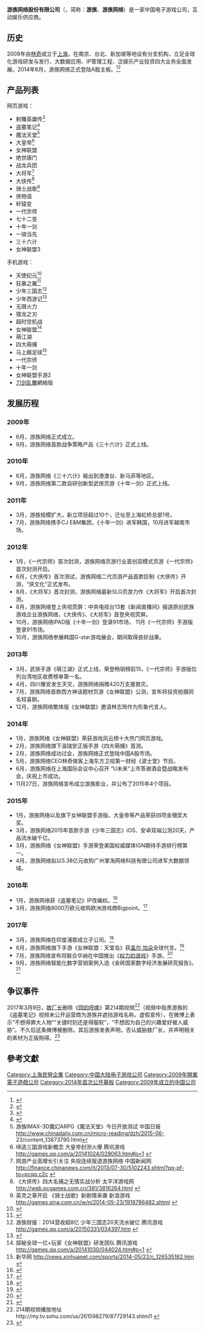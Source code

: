 {{Multiple issues|
{{prose}}
{{Update|time=2020-12-25T13:37:32+00:00}}
}}
{{NoteTA
|G1=Games
|G2=Games-zh
}}
{{Infobox Company
| name = 游族网络股份有限公司
| name_en = YOOZOO Interactive Co. Ltd.
| company_slogan = 分享简单的快乐
| type = [[电子游戏产业|电子游戏产业]]
| traded_as = {{SZSE|002174}}
| foundation = 2009<ref>{{cite web|title=YOUZU Interactive|url=http://www.youzu.cn/about|website=YOUZU Interactive|access-date=2015-09-24|archive-date=2017-01-30|archive-url=https://web.archive.org/web/20170130143326/http://www.youzu.cn/about|dead-url=no}}</ref>
| founder = [[林奇|林奇]]
| industry = [[游戏开发者|游戏开发者]]和[[電子遊戲發行商|電子遊戲發行商]]
| homepage = {{vgr|[[中华人民共和国|中国]]|http://www.youzu.com/|NA|http://www.gtarcade.com/}}
| logo = {{Image background|#ffa940|YOOZOO_Logo.png|30px}}
| location = {{CHN}}[[上海|上海]]
}}
'''游族网络股份有限公司'''（{{SZSE|002174}}，简称：'''游族'''、'''游族网络'''）是一家中国电子游戏公司，互动娱乐供应商。

==历史==
2009年由[[林奇|林奇]]成立于[[上海|上海]]，在南京、台北、新加坡等地设有分支机构，立足全球化游戏研发与发行、大数据应用、IP管理工程、泛娱乐产业投资四大业务全面发展。2014年6月，游族网络正式登陆A股主板。<ref>{{Cite web|url=http://www.sootoo.com/content/659362.shtml|title=游族网络连续三年获游戏产业年会大奖-游族网络 游戏产业年会 游戏-速途网|accessdate=2017-03-15|work=www.sootoo.com|archive-date=2020-10-28|archive-url=https://web.archive.org/web/20201028144345/http://www.sootoo.com/content/659362.shtml|dead-url=no}}</ref><ref>{{Cite web|url=http://www.youzu.com/news/uuzu_news/5022584.html|title=游族网络股份有限公司|accessdate=2017-03-15|work=www.youzu.com|language=en|archive-date=2017-11-08|archive-url=https://web.archive.org/web/20171108094130/http://www.youzu.com/news/uuzu_news/5022584.html|dead-url=no}}</ref>

== 产品列表 ==
网页游戏：
* 射雕英雄传<ref>{{cite news|title=再塑武侠经典 游族新《射雕英雄传》页游今日公测|url=http://www.donews.com/news/detail/3/2955511.html|accessdate=2017-11-08|archive-date=2019-05-20|archive-url=https://web.archive.org/web/20190520074837/http://www.donews.com/news/detail/3/2955511.html|dead-url=no}}</ref>
* 盗墓笔记<ref>{{cite news|title=游族盗墓笔记震撼来袭 打造与众不同游戏体验|url=http://games.qq.com/a/20170322/022697.htm|accessdate=2017-11-08|archive-date=2019-05-22|archive-url=https://web.archive.org/web/20190522022358/https://games.qq.com/a/20170322/022697.htm|dead-url=no}}</ref>
* 魔法天堂<ref>游族IMAX-3D魔幻ARPG《魔法天堂》今日开放测试 中国日报 http://www.chinadaily.com.cn/micro-reading/dzh/2015-06- 23/content_13873790.html</ref>
* 大皇帝<ref>缔造三国游戏新概念 大皇帝封测火爆 腾讯游戏 http://games.qq.com/a/20141024/028063.htm#p=1 {{Wayback|url=http://games.qq.com/a/20141024/028063.htm#p=1 |date=20190522173123 }}</ref>
* 女神联盟
* 绝世唐门
* 战龙兵团
* 大将军<ref>网游产业高增长引关注 央视连续报道游族网络 中国新闻网 http://finance.chinanews.com/it/2013/07-30/5102243.shtml?qq-pf-to=pcqq.c2c {{Wayback|url=http://finance.chinanews.com/it/2013/07-30/5102243.shtml?qq-pf-to=pcqq.c2c |date=20140527220847 }}</ref>
* 大侠传<ref>《大侠传》四大名捕之无情实战分析 太平洋游戏网 http://web.pcgames.com.cn/381/3816264.html {{Wayback|url=http://web.pcgames.com.cn/381/3816264.html |date=20140527212702 }}</ref>
* 骑士战歌<ref>英灵之章开启 《骑士战歌》新剧情来袭 新浪游戏 http://games.sina.com.cn/w/n/2014-05-23/1918786482.shtml {{Wayback|url=http://games.sina.com.cn/w/n/2014-05-23/1918786482.shtml |date=20190520082913 }}</ref>
* 侠物语
* 轩辕变
* 一代宗师
* 七十二变
* 十年一剑
* 一骑当先
* 三十六计
* 女神联盟3

手机游戏：
* 天使纪元<ref>{{cite web|title=游族携手刘亦菲推战略级产品《天使纪元》|url=http://ent.chinadaily.com.cn/2018-01/12/content_35493651.htm|website=中国日报中文网|access-date=2018-02-12|archive-date=2019-05-21|archive-url=https://web.archive.org/web/20190521122616/http://ent.chinadaily.com.cn/2018-01/12/content_35493651.htm|dead-url=no}}</ref>
* 狂暴之翼<ref>{{cite web|title=苹果谷歌联袂力荐 《狂暴之翼》开启全球公测|url=http://games.qq.com/a/20161111/027162.htm|website=腾讯游戏|access-date=2017-11-16|archive-date=2019-05-22|archive-url=https://web.archive.org/web/20190522205829/https://games.qq.com/a/20161111/027162.htm|dead-url=no}}</ref>
* 少年三国志<ref>游族财报：2014营收超8亿 少年三国志20天流水破亿 腾讯游戏 http://games.qq.com/a/20150331/034397.htm {{Wayback|url=http://games.qq.com/a/20150331/034397.htm |date=20190523135919 }}</ref>
* 少年西游记<ref>{{cite web|title=《少年西游记》公测7日流水5000万 新增用户400万|url=http://games.qq.com/a/20160715/030896.htm|website=腾讯游戏|access-date=2017-11-16|archive-date=2019-05-20|archive-url=https://web.archive.org/web/20190520091213/https://games.qq.com/a/20160715/030896.htm|dead-url=no}}</ref>
* 无限火力
* 猎龙之刃
* 超时空机战
* 女神联盟<ref>探秘全球一亿+玩家《女神联盟》研发团队 腾讯游戏 http://games.qq.com/a/20141030/044024.htm#p=1 {{Wayback|url=http://games.qq.com/a/20141030/044024.htm#p=1 |date=20190521203001 }}</ref>
* 萌江湖
* 四大萌捕
* 马上踢足球<ref>新华网 http://news.xinhuanet.com/sports/2014-05/22/c_126535182.htm {{Wayback|url=http://news.xinhuanet.com/sports/2014-05/22/c_126535182.htm |date=20141101192212 }}</ref>
* 一代宗师
* 十年一剑
* 女神联盟手游2
* [[刀剑乱舞|刀剑乱舞]]網絡版

== 发展历程 ==
=== 2009年 ===
* 6月，游族网络正式成立。
* 9月，游族网络首款战争策略产品《三十六计》正式上线。

=== 2010年 ===
* 6月，游族网络《三十六计》输出到港澳台、新马菲等地区。
* 9月，游族网络第二款自研创新型武侠页游《十年一剑》正式上线。

=== 2011年 ===
* 3月，游族规模扩大，新立项目超过10个，迁址至上海虹桥总部1号。
* 7月，游族网络携手CJ E&M集团，《十年一剑》进军韩国，10月进军越南市场。

=== 2012年 ===
* 1月，《一代宗师》首次封测，游族网络页游行业首创双模式页游《一代宗师》首次封测开启。
* 6月，《大侠传》首次测试，游族网络二代页游产品首款巨制《大侠传》开测，“侠文化”正式发布。
* 8月，《大将军》首次封测，游族网络最新SLG页游力作《大将军》开启首次封测。
* 8月，游族网络登上央视荧屏：中央电视台13套《新闻直播间》报道原创民族游戏企业游族网络，《大侠传》、《大将军》首登央视荧屏。
* 10月，游族网络IPAD版《十年一剑》登录91市场， 11月《一代宗师》手游版登录91市场。
* 10月，游族网络参展韩国G-star游戏展会，期间取得良好战果。

=== 2013年 ===
* 3月，武侠手游《萌江湖》正式上线，荣登畅销榜前15，《一代宗师》手游版位列台湾地区收费榜单第一名。
* 4月，四川雅安发生天灾，游族网络捐赠420万支援救灾。
* 7月，游族网络首款西方神话题材页游《女神联盟》公测，宣布将投资拍摄同名轻喜剧。
* 12月，游族网络繁体版《女神联盟》邀请林志玲作为形象代言人。

=== 2014年 ===
* 1月，游族网络《女神联盟》荣获游戏风云榜十大热门网页游戏。
* 2月，游族网络旗下温瑞安正版手游《四大萌捕》首测。
* 2月，游族网络成功过会，游族网络正式登陆中国A股市场。
* 5月，游族网络CEO林奇做客上海东方卫视第一财经《波士堂》节目。
* 6月，游族网络在上海国际会议中心召开 “U未来”上市答谢酒会暨战略发布会，庆祝上市成功。
* 11月27日，游族网络宣布成立游族影业，并公布了2015年4个项目。

=== 2015年 ===
* 1月，游族网络以及旗下女神联盟手游版、大皇帝等产品荣获四项金翎奖大奖。
* 3月，游族网络2015年首款手游《少年三国志》iOS、安卓双端公测20天，产品流水破千亿。
* 3月，游族网络《女神联盟》手游荣登美国权威媒体IGN期待手游排行榜第一。
* 4月，游族网络拟以5.38亿元收购广州掌淘网络科技有限公司进军大数据领域。

=== 2016年 ===
* 1月，游族网络获《盗墓笔记》IP改编权。<ref>{{cite news|title=游族获《盗墓笔记》IP改编权 游戏将与电影同步推出|url=http://tech.ifeng.com/a/20160118/41541122_0.shtml|accessdate=2017-11-08|archive-date=2019-05-20|archive-url=https://web.archive.org/web/20190520152207/http://tech.ifeng.com/a/20160118/41541122_0.shtml|dead-url=no}}</ref>
* 3月，游族网络8000万欧元收购欧洲游戏商Bigpoint。<ref>{{cite news|title=游族网络8000万欧元收购欧洲游戏商|url=http://company.cnstock.com/company/scp_dsy/tcsy_rdgs/201603/3744299.htm|accessdate=2017-11-08|archive-date=2019-05-20|archive-url=https://web.archive.org/web/20190520075110/http://company.cnstock.com/company/scp_dsy/tcsy_rdgs/201603/3744299.htm|dead-url=no}}</ref>

===2017年===
*3月，游族网络在印度浦那成立子公司。<ref>{{cite news|title=游族在印度开分公司 海外版图进一步扩大|url=http://tech.huanqiu.com/game/2017-03/10272010.html|accessdate=2017-11-08|archive-date=2019-05-19|archive-url=https://web.archive.org/web/20190519050412/http://tech.huanqiu.com/game/2017-03/10272010.html|dead-url=no}}</ref>
*6月，游族网络旗下手游《女神联盟：天堂岛》获[[盖尔·加朵|盖尔·加朵]]全球代言。<ref>{{cite news|title=神奇女侠全球代言 游族《女神联盟:天堂岛》正式曝光|url=http://www.techweb.com.cn/shoujiyouxi/2017-06-02/2530748.shtml|accessdate=2017-11-08|archive-date=2019-05-20|archive-url=https://web.archive.org/web/20190520085744/http://www.techweb.com.cn/shoujiyouxi/2017-06-02/2530748.shtml|dead-url=no}}</ref>
*7月，游族网络宣布将联合华纳在中国推出《[[权力的游戏：凛冬将至|权力的游戏]]》手游。<ref>{{cite news|title=游族获得《权力的游戏》授权 与华纳达成战略合作|url=http://games.qq.com/a/20170730/014157.htm|accessdate=2017-11-08|archive-date=2019-05-24|archive-url=https://web.archive.org/web/20190524020524/https://games.qq.com/a/20170730/014157.htm|dead-url=no}}</ref>
*9月，游族网络智能化数字营销案例入选《金砖国家数字经济发展研究报告》。<ref>{{cite news|title=《金砖国家数字经济发展研究报告》发布 游族网络智能化数字营销案例入选|url=http://www.techweb.com.cn/internet/2017-09-04/2581954.shtml|accessdate=2017-11-08|archive-date=2019-05-21|archive-url=https://web.archive.org/web/20190521160754/http://www.techweb.com.cn/internet/2017-09-04/2581954.shtml|dead-url=no}}</ref>

== 争议事件 ==
2017年3月9日，[[敖厂长|敖厂长]]删除《[[囧的呼唤|囧的呼唤]]》第214期视频<ref>214期视频播放地址http://my.tv.sohu.com/us/261598279/87729143.shtml1 {{Wayback|url=http://my.tv.sohu.com/us/261598279/87729143.shtml1 |date=20171107023426 }}</ref>（视频中指责游族的《盗墓笔记》视频未公开运营商为游族并遮挡游戏名称。虚假宣传），在微博上表示“不想得罪大人物”“关键时刻还是得服软”，“不想因为自己的兴趣爱好被人威胁”。不久后这条微博被删除。其后游族发表声明，否认威胁敖厂长，并声明相关的素材为正版购得。<ref>{{Cite web |url=http://m.jiangsu.china.com.cn/mobile/2017/kuaixun_0316/9776215.html |title=敖厂长被威胁事件 是自主行为还是受人胁迫粉丝直呼还敖厂长一个公道 |access-date=2017-03-19 |archive-date=2017-03-20 |archive-url=https://web.archive.org/web/20170320053508/http://m.jiangsu.china.com.cn/mobile/2017/kuaixun_0316/9776215.html |dead-url=yes }}</ref>

== 參考文獻 ==
{{reflist}}

{{主要中国大陆电子游戏公司}}
{{CSI-300}}

[[Category:上海民營企業|Category:上海民營企業]]
[[Category:中国大陆电子游戏公司|Category:中国大陆电子游戏公司]]
[[Category:2009年開業電子遊戲公司|Category:2009年開業電子遊戲公司]]
[[Category:2014年首次公开募股|Category:2014年首次公开募股]]
[[Category:2009年成立的中国公司|Category:2009年成立的中国公司]]